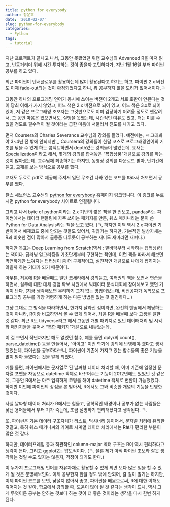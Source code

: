 ```yaml
---
title: python for everybody
author: 장운호
date: '2018-02-07'
slug: python-for-everybody
categories:
  - Python
tags:
  - tutorial
---
```


지난 프로젝트가 끝나고 나서, 그동안 못봤었던 위캠 교수님의 Advanced R을 마저 읽고, 빈둥거리며 뭐에 시간 투자하는 것이 좋을까 고민하다가, 지난 1월 16일 부터 파이썬 공부를 하고 있다.

최근 파이썬이 텐서플로우를 활용하는데 많이 활용된다고 하기도 하고, 파이썬 2.x 버전도 이제 fade-out되는 것이 확정되었다고 하니, 뭐 공부하지 않을 도리가 없어서이다.ㅋ

그동안 하나의 프로그래밍 언어가 동시에 쓰이는 버전이 2개고 서로 호환이 안된다는 것이 당최 이해가 가지 않았고, 어느 책은 2.x 버전으로 되어 있고, 어느 책은 3.x로 되어 있어, 저 같은 프로그래밍 초보자는 그것만으로도 이미 감당하기 어려울 정도로 헷갈려서, 그 동안 마음은 있으면서도, 실행을 못했는데, 시간적인 여유도 있고, 더는 미룰 수 없을 정도로 필수적이 될 것이라는 급한 마음에 서둘러서 진도를 나가고 있다.

먼저 Coursera의 Charles Severance 교수님의 강의를 들었다. 예전에는, ㅋ 그래봐야 3~4년 전 밖에 안되지만,,, Coursera의 강의들이 한달 코스로 프로그래밍언어의 기초를 닦을 수 있게 하는 콤팩트하면서 depth있는 강의들이 많았는데, 요새는 Specialization이라고 해서, 몇개의 강의를 합쳐놓은 “복합상품”개념으로 강의를 하는 것이 많아졌는데, 교수님께 죄송하기는 하지만, 동영상 강의를 다운로드 받아, 단기간에 듣고, 교재를 보는 방식으로 공부를 했다.

교재도 무료로 pdf로 제공해 주셔서 일단 무조건 나와 있는 코드를 따라서 쳐보면서 공부를 했다.


찰스 세브런스 교수님의 [python for everybody](www.p4e.com) 홈페이지 링크입니다.
이 링크를 누르시면 python for everybody 사이트로 연결됩니다.
 

그리고 나서 byte of python이라는 2.x 기반의 짧은 책을 한 번보고, pandas라는 파이썬에서는 데이터 핸들링에 자주 쓰이는 패키지를 만든, 웨스 매키니라는 분이 쓴 Python for Data Analysis라는 책을 보고 있다. (ㅋ, 하지만 이책 역시 2.x 파이썬 기반이어서 예제코드 중에 안되는 것들도 있어서, 귀찮기는 하지만, 기본적인 발상자체는 R과 비슷한 점이 많아서 골동품 다루듯이 공부하는 재미도 재미라면 재미다.)

하지만 목표는 Deep Learning from Scratch(역서 : 밑바닥부터 시작하는 딥러닝)라는 책이다. 딥러닝 알고리즘을 기초단계부터 구현하는 책인데, 이런 책을 따라서 해보면 막연하게만 느껴지는 딥러닝이 좀 더 구체적이고, 실천적인 개념으로 나에게 잡히지는 않을까 하는 기대가 되기 때문이다.

아무튼, 처음에 R을 배울때도 일단 코세라에서 강의듣고, 여러권의 책을 보면서 연습을 하면서, 실무에 대한 대체 경험 확보 차원에서 빅데이터 분석대회에 참여해보고 했던 기억이 난다. (지금 생각해보면 무리하기 그지 없는 방법이었는데, 비전공자가 독학으로 프로그래밍 공부를 가장 저렴하게 하는 다른 방법은 없는 것 같긴하다…)

그냥 그대로 그 방식을 따라하면서, 한가지 달라진 점이라면, 완전히 맨땅에서 헤딩하는 것이 아니라, R이랑 비교하면서 볼 수 있게 되어서, 처음 R을 배울때 보다 고생을 덜한 것 같다. 최근 R도 tidyverse라고 해서 그동안 개별 패키지로 있던 데이터처리 및 시각화 패키지들을 묶어서 “복합 패키지”개념으로 내놓았는데,

이 걸 보면서 작년까지만 해도 없었던 함수, 예를 들면 dplyr의 count(), parse_datetime() 등을 만들어서, “아이고” 이번 학기에 강의에 반영해야 겠다고 생각했었는데, 파이썬을 공부하다보니, 파이썬이 기존에 가지고 있는 함수들의 좋은 기능을 많이 받아 들였다는 것을 알게 되었다.

예를 들면, 파이썬에서는 문자열로 된 날짜형 데이터 처리할 때, 이미 기존에 일정한 문자열 포맷을 자동으로 datetime 객체로 바꾸어주는 기능이 2012년에도 있었던 것 같은데, 그동안 R에서는 아주 엄격하게 코딩을 해야 datetime 객체로 변환이 가능했었다. 하지만 이번에 파이썬의 장점을 본 받아서, R에서도 그와 비슷한 개념의 기능을 반영한 것이다.

사실 날짜형 데이터 처리가 R에서는 힘들고, 공학적인 배경이나 공부가 없는 사람들은 낯선 용어들에서 부터 기가 죽는데, 조금 설명하기 편리해졌다고 생각된다. ㅋ.

또, 파이썬은 기본 데이터 구조자체가 리스트, 딕셔너리 등이어서, 문자열 처리에 유리한 것같고, 특히 웨스 매키니씨의 기여로 시계열 데이터 처리에서는 R보다 편리한 부분이 많은 것 같다.

하지만, 데이터프레임 등과 직관적인 column-major 벡터 구조는 R이 역시 편리하다고 생각이 든다. 그리고 ggplot2는 압도적이다. (ㅋ. 물론 제가 아직 파이썬 초보라 잘못 생각하는 것일 수도 있지는 않은지, 걱정이 되기도 한다.)

이 두가지 프로그래밍 언어를 자유자재로 활용할 수 있게 되면 보다 많은 일을 할 수 있게 될 것은 분명해보인다. 이제 공부한지 한달 정도 밖에 안되어, 갈 길이 멀기는 하지만, 이제 파이썬 코드를 보면, 낯설지 않아서 좋고, 파이썬을 배움으로써, R에 대한 이해도 깊어지는 것 같아, 학교에서 강의할 때, 도움이 많이 될 것 같다는 생각이 드니, 역시 그게 무엇이든 공부는 안하는 것보다 하는 것이 더 좋은 것이라는 생각을 다시 한번 하게 된다.
